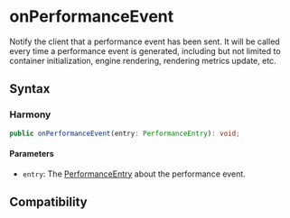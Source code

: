 # onPerformanceEvent

Notify the client that a performance event has been sent. It will be called every time a performance event is generated, including but not limited to container initialization, engine rendering, rendering metrics update, etc.

## Syntax

### Harmony

```typescript
public onPerformanceEvent(entry: PerformanceEntry): void;
```

#### Parameters

- `entry`: The [PerformanceEntry](../../lynx-api/performance-api/performance-entry.mdx) about the performance event.

## Compatibility


<LegacyCompatTable metadata="lynx-native-api/lynx-view-client/on-performance-event" />